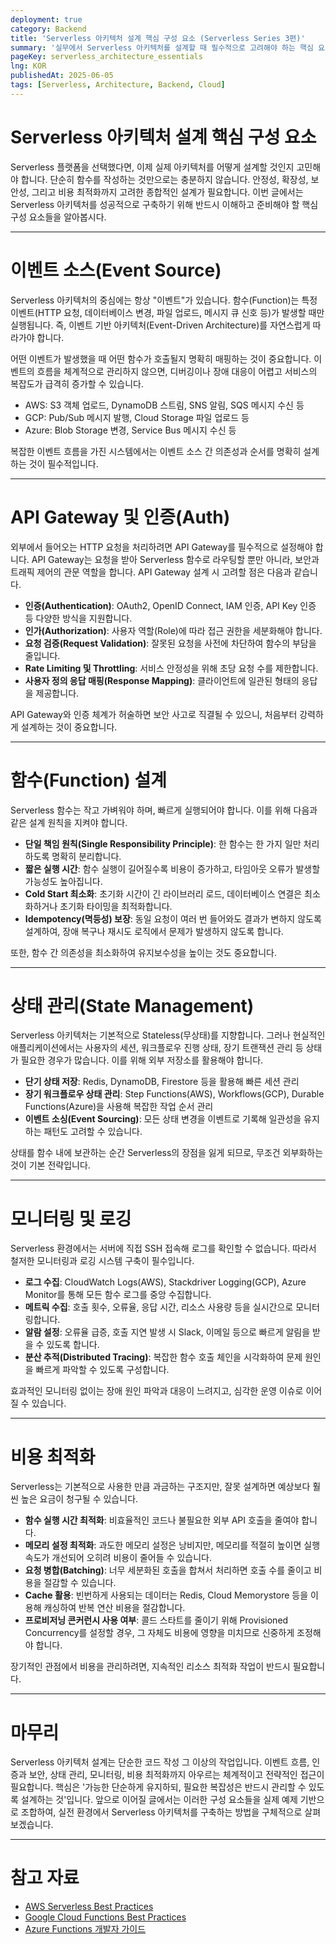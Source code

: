```yaml
---
deployment: true
category: Backend
title: 'Serverless 아키텍처 설계 핵심 구성 요소 (Serverless Series 3편)'
summary: '실무에서 Serverless 아키텍처를 설계할 때 필수적으로 고려해야 하는 핵심 요소들을 정리합니다.'
pageKey: serverless_architecture_essentials
lng: KOR
publishedAt: 2025-06-05
tags: [Serverless, Architecture, Backend, Cloud]
---
```


# Serverless 아키텍처 설계 핵심 구성 요소

Serverless 플랫폼을 선택했다면, 이제 실제 아키텍처를 어떻게 설계할 것인지 고민해야 합니다. 단순히 함수를 작성하는 것만으로는 충분하지 않습니다. 안정성, 확장성, 보안성, 그리고 비용 최적화까지 고려한 종합적인 설계가 필요합니다. 이번 글에서는 Serverless 아키텍처를 성공적으로 구축하기 위해 반드시 이해하고 준비해야 할 핵심 구성 요소들을 알아봅시다.

---

# 이벤트 소스(Event Source)

Serverless 아키텍처의 중심에는 항상 "이벤트"가 있습니다. 함수(Function)는 특정 이벤트(HTTP 요청, 데이터베이스 변경, 파일 업로드, 메시지 큐 신호 등)가 발생할 때만 실행됩니다. 즉, 이벤트 기반 아키텍처(Event-Driven Architecture)를 자연스럽게 따라가야 합니다.



어떤 이벤트가 발생했을 때 어떤 함수가 호출될지 명확히 매핑하는 것이 중요합니다. 이벤트의 흐름을 체계적으로 관리하지 않으면, 디버깅이나 장애 대응이 어렵고 서비스의 복잡도가 급격히 증가할 수 있습니다.

- AWS: S3 객체 업로드, DynamoDB 스트림, SNS 알림, SQS 메시지 수신 등
- GCP: Pub/Sub 메시지 발행, Cloud Storage 파일 업로드 등
- Azure: Blob Storage 변경, Service Bus 메시지 수신 등

복잡한 이벤트 흐름을 가진 시스템에서는 이벤트 소스 간 의존성과 순서를 명확히 설계하는 것이 필수적입니다.

---

# API Gateway 및 인증(Auth)

외부에서 들어오는 HTTP 요청을 처리하려면 API Gateway를 필수적으로 설정해야 합니다. API Gateway는 요청을 받아 Serverless 함수로 라우팅할 뿐만 아니라, 보안과 트래픽 제어의 관문 역할을 합니다. API Gateway 설계 시 고려할 점은 다음과 같습니다.

- **인증(Authentication)**: OAuth2, OpenID Connect, IAM 인증, API Key 인증 등 다양한 방식을 지원합니다.
- **인가(Authorization)**: 사용자 역할(Role)에 따라 접근 권한을 세분화해야 합니다.
- **요청 검증(Request Validation)**: 잘못된 요청을 사전에 차단하여 함수의 부담을 줄입니다.
- **Rate Limiting 및 Throttling**: 서비스 안정성을 위해 초당 요청 수를 제한합니다.
- **사용자 정의 응답 매핑(Response Mapping)**: 클라이언트에 일관된 형태의 응답을 제공합니다.

API Gateway와 인증 체계가 허술하면 보안 사고로 직결될 수 있으니, 처음부터 강력하게 설계하는 것이 중요합니다.

---

# 함수(Function) 설계

Serverless 함수는 작고 가벼워야 하며, 빠르게 실행되어야 합니다. 이를 위해 다음과 같은 설계 원칙을 지켜야 합니다.

- **단일 책임 원칙(Single Responsibility Principle)**: 한 함수는 한 가지 일만 처리하도록 명확히 분리합니다.
- **짧은 실행 시간**: 함수 실행이 길어질수록 비용이 증가하고, 타임아웃 오류가 발생할 가능성도 높아집니다.
- **Cold Start 최소화**: 초기화 시간이 긴 라이브러리 로드, 데이터베이스 연결은 최소화하거나 초기화 타이밍을 최적화합니다.
- **Idempotency(멱등성) 보장**: 동일 요청이 여러 번 들어와도 결과가 변하지 않도록 설계하여, 장애 복구나 재시도 로직에서 문제가 발생하지 않도록 합니다.

또한, 함수 간 의존성을 최소화하여 유지보수성을 높이는 것도 중요합니다.

---

# 상태 관리(State Management)

Serverless 아키텍처는 기본적으로 Stateless(무상태)를 지향합니다. 그러나 현실적인 애플리케이션에서는 사용자의 세션, 워크플로우 진행 상태, 장기 트랜잭션 관리 등 상태가 필요한 경우가 많습니다. 이를 위해 외부 저장소를 활용해야 합니다.

- **단기 상태 저장**: Redis, DynamoDB, Firestore 등을 활용해 빠른 세션 관리
- **장기 워크플로우 상태 관리**: Step Functions(AWS), Workflows(GCP), Durable Functions(Azure)을 사용해 복잡한 작업 순서 관리
- **이벤트 소싱(Event Sourcing)**: 모든 상태 변경을 이벤트로 기록해 일관성을 유지하는 패턴도 고려할 수 있습니다.

상태를 함수 내에 보관하는 순간 Serverless의 장점을 잃게 되므로, 무조건 외부화하는 것이 기본 전략입니다.

---

# 모니터링 및 로깅

Serverless 환경에서는 서버에 직접 SSH 접속해 로그를 확인할 수 없습니다. 따라서 철저한 모니터링과 로깅 시스템 구축이 필수입니다.

- **로그 수집**: CloudWatch Logs(AWS), Stackdriver Logging(GCP), Azure Monitor를 통해 모든 함수 로그를 중앙 수집합니다.
- **메트릭 수집**: 호출 횟수, 오류율, 응답 시간, 리소스 사용량 등을 실시간으로 모니터링합니다.
- **알람 설정**: 오류율 급증, 호출 지연 발생 시 Slack, 이메일 등으로 빠르게 알림을 받을 수 있도록 합니다.
- **분산 추적(Distributed Tracing)**: 복잡한 함수 호출 체인을 시각화하여 문제 원인을 빠르게 파악할 수 있도록 구성합니다.

효과적인 모니터링 없이는 장애 원인 파악과 대응이 느려지고, 심각한 운영 이슈로 이어질 수 있습니다.

---

# 비용 최적화

Serverless는 기본적으로 사용한 만큼 과금하는 구조지만, 잘못 설계하면 예상보다 훨씬 높은 요금이 청구될 수 있습니다.

- **함수 실행 시간 최적화**: 비효율적인 코드나 불필요한 외부 API 호출을 줄여야 합니다.
- **메모리 설정 최적화**: 과도한 메모리 설정은 낭비지만, 메모리를 적절히 높이면 실행 속도가 개선되어 오히려 비용이 줄어들 수 있습니다.
- **요청 병합(Batching)**: 너무 세분화된 호출을 합쳐서 처리하면 호출 수를 줄이고 비용을 절감할 수 있습니다.
- **Cache 활용**: 빈번하게 사용되는 데이터는 Redis, Cloud Memorystore 등을 이용해 캐싱하여 반복 연산 비용을 절감합니다.
- **프로비저닝 콘커런시 사용 여부**: 콜드 스타트를 줄이기 위해 Provisioned Concurrency를 설정할 경우, 그 자체도 비용에 영향을 미치므로 신중하게 조정해야 합니다.

장기적인 관점에서 비용을 관리하려면, 지속적인 리소스 최적화 작업이 반드시 필요합니다.

---

# 마무리

Serverless 아키텍처 설계는 단순한 코드 작성 그 이상의 작업입니다. 이벤트 흐름, 인증과 보안, 상태 관리, 모니터링, 비용 최적화까지 아우르는 체계적이고 전략적인 접근이 필요합니다. 핵심은 '가능한 단순하게 유지하되, 필요한 복잡성은 반드시 관리할 수 있도록 설계하는 것'입니다. 앞으로 이어질 글에서는 이러한 구성 요소들을 실제 예제 기반으로 조합하여, 실전 환경에서 Serverless 아키텍처를 구축하는 방법을 구체적으로 살펴보겠습니다.

---

# 참고 자료

- [AWS Serverless Best Practices](https://docs.aws.amazon.com/lambda/latest/dg/best-practices.html)
- [Google Cloud Functions Best Practices](https://cloud.google.com/functions/docs/bestpractices)
- [Azure Functions 개발자 가이드](https://learn.microsoft.com/en-us/azure/azure-functions/functions-reference)

